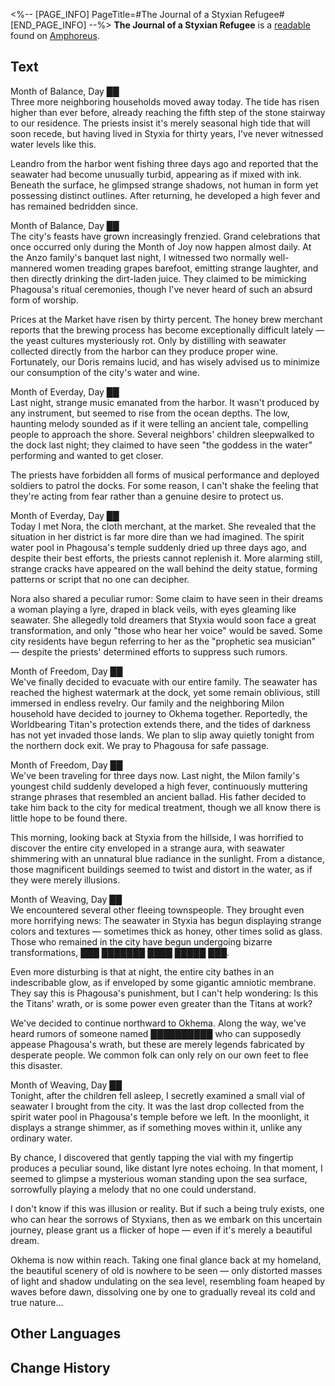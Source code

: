 <%-- [PAGE_INFO]
PageTitle=#The Journal of a Styxian Refugee#
[END_PAGE_INFO] --%>
{{Readable Infobox
|id           = 551
|partIds      = 190880
|title        = 
|image        = Item The Journal of a Styxian Refugee.png
|world        = Amphoreus
|parts        = 1
|author       = <!--to be added-->
|description  = A journal retrieved from a chest, penned by a resident of the city-state of Styxia. Due to its age, some entries are no longer legible.
|part1        = The Journal of a Styxian Refugee
|source1      = {{cx|Source missing}}
|characters   = Kephale; Phagousa
|factions     = Okhema
}}
'''The Journal of a Styxian Refugee''' is a [[readable]] found on [[Amphoreus]].
<!--
==Location==
{{Map Embed|<map name>|<marker id>}}
-->
==Text==
Month of Balance, Day ██<br />
Three more neighboring households moved away today. The tide has risen higher than ever before, already reaching the fifth step of the stone stairway to our residence. The priests insist it's merely seasonal high tide that will soon recede, but having lived in Styxia for thirty years, I've never witnessed water levels like this.

Leandro from the harbor went fishing three days ago and reported that the seawater had become unusually turbid, appearing as if mixed with ink. Beneath the surface, he glimpsed strange shadows, not human in form yet possessing distinct outlines. After returning, he developed a high fever and has remained bedridden since.

Month of Balance, Day ██<br />
The city's feasts have grown increasingly frenzied. Grand celebrations that once occurred only during the Month of Joy now happen almost daily. At the Anzo family's banquet last night, I witnessed two normally well-mannered women treading grapes barefoot, emitting strange laughter, and then directly drinking the dirt-laden juice. They claimed to be mimicking Phagousa's ritual ceremonies, though I've never heard of such an absurd form of worship.

Prices at the Market have risen by thirty percent. The honey brew merchant reports that the brewing process has become exceptionally difficult lately &mdash; the yeast cultures mysteriously rot. Only by distilling with seawater collected directly from the harbor can they produce proper wine.<br />
Fortunately, our Doris remains lucid, and has wisely advised us to minimize our consumption of the city's water and wine.

Month of Everday, Day ██<br />
Last night, strange music emanated from the harbor. It wasn't produced by any instrument, but seemed to rise from the ocean depths. The low, haunting melody sounded as if it were telling an ancient tale, compelling people to approach the shore. Several neighbors' children sleepwalked to the dock last night; they claimed to have seen "the goddess in the water" performing and wanted to get closer.

The priests have forbidden all forms of musical performance and deployed soldiers to patrol the docks. For some reason, I can't shake the feeling that they're acting from fear rather than a genuine desire to protect us.

Month of Everday, Day ██<br />
Today I met Nora, the cloth merchant, at the market. She revealed that the situation in her district is far more dire than we had imagined. The spirit water pool in Phagousa's temple suddenly dried up three days ago, and despite their best efforts, the priests cannot replenish it. More alarming still, strange cracks have appeared on the wall behind the deity statue, forming patterns or script that no one can decipher.

Nora also shared a peculiar rumor: Some claim to have seen in their dreams a woman playing a lyre, draped in black veils, with eyes gleaming like seawater. She allegedly told dreamers that Styxia would soon face a great transformation, and only "those who hear her voice" would be saved. Some city residents have begun referring to her as the "prophetic sea musician" &mdash; despite the priests' determined efforts to suppress such rumors.

Month of Freedom, Day ██<br />
We've finally decided to evacuate with our entire family. The seawater has reached the highest watermark at the dock, yet some remain oblivious, still immersed in endless revelry. Our family and the neighboring Milon household have decided to journey to Okhema together. Reportedly, the Worldbearing Titan's protection extends there, and the tides of darkness has not yet invaded those lands. We plan to slip away quietly tonight from the northern dock exit. We pray to Phagousa for safe passage.

Month of Freedom, Day ██<br />
We've been traveling for three days now. Last night, the Milon family's youngest child suddenly developed a high fever, continuously muttering strange phrases that resembled an ancient ballad. His father decided to take him back to the city for medical treatment, though we all know there is little hope to be found there.

This morning, looking back at Styxia from the hillside, I was horrified to discover the entire city enveloped in a strange aura, with seawater shimmering with an unnatural blue radiance in the sunlight. From a distance, those magnificent buildings seemed to twist and distort in the water, as if they were merely illusions.

Month of Weaving, Day ██<br />
We encountered several other fleeing townspeople. They brought even more horrifying news: The seawater in Styxia has begun displaying strange colors and textures &mdash; sometimes thick as honey, other times solid as glass. Those who remained in the city have begun undergoing bizarre transformations, ███ ███████ ████ █████ ███.

Even more disturbing is that at night, the entire city bathes in an indescribable glow, as if enveloped by some gigantic amniotic membrane. They say this is Phagousa's punishment, but I can't help wondering: Is this the Titans' wrath, or is some power even greater than the Titans at work?

We've decided to continue northward to Okhema. Along the way, we've heard rumors of someone named ██████████ who can supposedly appease Phagousa's wrath, but these are merely legends fabricated by desperate people. We common folk can only rely on our own feet to flee this disaster.

Month of Weaving, Day ██<br />
Tonight, after the children fell asleep, I secretly examined a small vial of seawater I brought from the city. It was the last drop collected from the spirit water pool in Phagousa's temple before we left. In the moonlight, it displays a strange shimmer, as if something moves within it, unlike any ordinary water.

By chance, I discovered that gently tapping the vial with my fingertip produces a peculiar sound, like distant lyre notes echoing. In that moment, I seemed to glimpse a mysterious woman standing upon the sea surface, sorrowfully playing a melody that no one could understand.

I don't know if this was illusion or reality. But if such a being truly exists, one who can hear the sorrows of Styxians, then as we embark on this uncertain journey, please grant us a flicker of hope &mdash; even if it's merely a beautiful dream.

Okhema is now within reach. Taking one final glance back at my homeland, the beautiful scenery of old is nowhere to be seen &mdash; only distorted masses of light and shadow undulating on the sea level, resembling foam heaped by waves before dawn, dissolving one by one to gradually reveal its cold and true nature...

<!--
==Trivia==
* 
-->
==Other Languages==
{{Other Languages
|en   = The Journal of a Styxian Refugee
|zhs  = 斯缇科西亚难民的日志
|zht  = 斯緹科西亞難民的日誌
|ja   = スティコシア難民の日誌
|ko   = 스틱시아 난민의 일지
|es   = Diario de un refugiado de Estisia
|fr   = Le journal d'un réfugié de Styxie
|ru   = Дневник беженца Стиксии
|th   = บันทึกของผู้ลี้ภัยชาว Styxia
|vi   = Nhật Ký Của Dân Tị Nạn Styxia
|de   = Tagebuch eines Styxia-Flüchtlings
|id   = Buku Harian Pengungsi Styxia
|pt   = O Diário de um Refugiado Styxiano
}}

==Change History==
{{Change History|3.3}}
